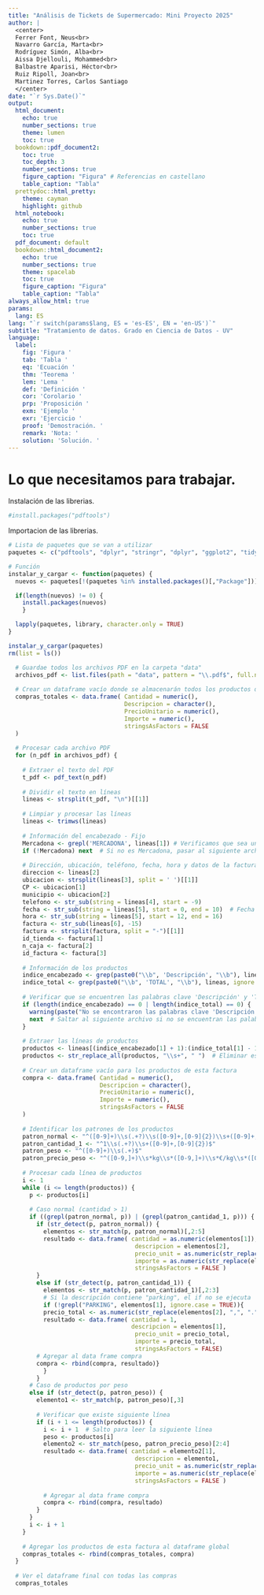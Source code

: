 ```yaml
---
title: "Análisis de Tickets de Supermercado: Mini Proyecto 2025"
author: |
  <center>
  Ferrer Font, Neus<br>
  Navarro García, Marta<br>
  Rodríguez Simón, Alba<br>
  Aissa Djellouli, Mohammed<br>
  Balbastre Aparisi, Héctor<br>
  Ruiz Ripoll, Joan<br>
  Martinez Torres, Carlos Santiago
  </center>
date: "`r Sys.Date()`"
output:
  html_document:
    echo: true
    number_sections: true
    theme: lumen
    toc: true
  bookdown::pdf_document2:
    toc: true
    toc_depth: 3
    number_sections: true
    figure_caption: "Figura" # Referencias en castellano
    table_caption: "Tabla"
  prettydoc::html_pretty:
    theme: cayman
    highlight: github
  html_notebook:
    echo: true
    number_sections: true
    toc: true
  pdf_document: default
  bookdown::html_document2:
    echo: true
    number_sections: true
    theme: spacelab
    toc: true
    figure_caption: "Figura"
    table_caption: "Tabla"
always_allow_html: true
params:
  lang: ES
lang: "`r switch(params$lang, ES = 'es-ES', EN = 'en-US')`"
subtitle: "Tratamiento de datos. Grado en Ciencia de Datos - UV"
language:
  label:
    fig: 'Figura '
    tab: 'Tabla '
    eq: 'Ecuación '
    thm: 'Teorema '
    lem: 'Lema '
    def: 'Definición '
    cor: 'Corolario '
    prp: 'Proposición '
    exm: 'Ejemplo '
    exr: 'Ejercicio '
    proof: 'Demostración. '
    remark: 'Nota: '
    solution: 'Solución. '
---
```

# Lo que necesitamos para trabajar. 

Instalación de las librerias.
```r
#install.packages("pdftools")
```

Importacion de las librerias. 
```r


# Lista de paquetes que se van a utilizar
paquetes <- c("pdftools", "dplyr", "stringr", "dplyr", "ggplot2", "tidyr", "stringr")

# Función 
instalar_y_cargar <- function(paquetes) {
  nuevos <- paquetes[!(paquetes %in% installed.packages()[,"Package"])]

  if(length(nuevos) != 0) {
    install.packages(nuevos)
    }

  lapply(paquetes, library, character.only = TRUE)
}

instalar_y_cargar(paquetes)
rm(list = ls())
```

```r
  # Guardae todos los archivos PDF en la carpeta "data"
  archivos_pdf <- list.files(path = "data", pattern = "\\.pdf$", full.names = TRUE)
  
  # Crear un dataframe vacío donde se almacenarán todos los productos de todos los tickets
  compras_totales <- data.frame( Cantidad = numeric(),
                                 Descripcion = character(),
                                 PrecioUnitario = numeric(),
                                 Importe = numeric(),
                                 stringsAsFactors = FALSE
  )
  
  # Procesar cada archivo PDF
  for (n_pdf in archivos_pdf) {
    
    # Extraer el texto del PDF
    t_pdf <- pdf_text(n_pdf)
    
    # Dividir el texto en líneas
    lineas <- strsplit(t_pdf, "\n")[[1]]
    
    # Limpiar y procesar las líneas
    lineas <- trimws(lineas)
    
    # Información del encabezado - Fijo
    Mercadona <- grepl('MERCADONA', lineas[1]) # Verificamos que sea una factura de Mercadona
    if (!Mercadona) next  # Si no es Mercadona, pasar al siguiente archivo
    
    # Dirección, ubicación, teléfono, fecha, hora y datos de la factura
    direccion <- lineas[2]
    ubicacion <- strsplit(lineas[3], split = ' ')[[1]] 
    CP <- ubicacion[1]
    municipio <- ubicacion[2]
    telefono <- str_sub(string = lineas[4], start = -9)
    fecha <- str_sub(string = lineas[5], start = 0, end = 10)  # Fecha (dd-mm-aaaa)
    hora <- str_sub(string = lineas[5], start = 12, end = 16)
    factura <- str_sub(lineas[6], -15)
    factura <- strsplit(factura, split = "-")[[1]]
    id_tienda <- factura[1]
    n_caja <- factura[2]
    id_factura <- factura[3]
    
    # Información de los productos
    indice_encabezado <- grep(paste0("\\b", 'Descripción', "\\b"), lineas, ignore.case = TRUE)
    indice_total <- grep(paste0("\\b", 'TOTAL', "\\b"), lineas, ignore.case = TRUE)
    
    # Verificar que se encuentren las palabras clave 'Descripción' y 'TOTAL'
    if (length(indice_encabezado) == 0 | length(indice_total) == 0) {
      warning(paste("No se encontraron las palabras clave 'Descripción' o 'TOTAL' en el archivo:", n_pdf))
      next  # Saltar al siguiente archivo si no se encuentran las palabras clave
    }
    
    # Extraer las líneas de productos
    productos <- lineas[(indice_encabezado[1] + 1):(indice_total[1] - 1)]
    productos <- str_replace_all(productos, "\\s+", " ")  # Eliminar espacios múltiples
    
    # Crear un dataframe vacío para los productos de esta factura
    compra <- data.frame( Cantidad = numeric(),
                          Descripcion = character(),
                          PrecioUnitario = numeric(),
                          Importe = numeric(),
                          stringsAsFactors = FALSE
    )
    
    # Identificar los patrones de los productos
    patron_normal <- "^([0-9]+)\\s(.+?)\\s([0-9]+,[0-9]{2})\\s+([0-9]+,[0-9]{2})$"
    patron_cantidad_1 <- "^1\\s(.+?)\\s+([0-9]+,[0-9]{2})$"
    patron_peso <- "^([0-9]+)\\s(.+)$"
    patron_precio_peso <- "^([0-9,]+)\\s*kg\\s*([0-9,]+)\\s*€/kg\\s*([0-9,]+)$"
  
    # Procesar cada línea de productos
    i <- 1
    while (i <= length(productos)) {
      p <- productos[i]
      
      # Caso normal (cantidad > 1)
      if ((grepl(patron_normal, p)) | (grepl(patron_cantidad_1, p))) {
        if (str_detect(p, patron_normal)) {
          elementos <- str_match(p, patron_normal)[,2:5]
          resultado <- data.frame( cantidad = as.numeric(elementos[1]),
                                    descripcion = elementos[2],
                                    precio_unit = as.numeric(str_replace(elementos[3], ",", ".")),
                                    importe = as.numeric(str_replace(elementos[4], ",", ".")),
                                    stringsAsFactors = FALSE )
        }
        else if (str_detect(p, patron_cantidad_1)) {
          elementos <- str_match(p, patron_cantidad_1)[,2:3]
          # Si la descripción contiene "parking", el if no se ejecuta
          if (!grepl("PARKING", elementos[1], ignore.case = TRUE)){  
          precio_total <- as.numeric(str_replace(elementos[2], ",", "."))
          resultado <- data.frame( cantidad = 1,
                                   descripcion = elementos[1],
                                    precio_unit = precio_total,
                                    importe = precio_total,
                                    stringsAsFactors = FALSE)
        # Agregar al data frame compra
        compra <- rbind(compra, resultado)}
          }
        }
      # Caso de productos por peso
      else if (str_detect(p, patron_peso)) {
        elemento1 <- str_match(p, patron_peso)[,3]
        
        # Verificar que existe siguiente línea
        if (i + 1 <= length(productos)) {
          i <- i + 1  # Salto para leer la siguiente línea
          peso <- productos[i]
          elemento2 <- str_match(peso, patron_precio_peso)[2:4]
          resultado <- data.frame( cantidad = elemento2[1],
                                    descripcion = elemento1,
                                    precio_unit = as.numeric(str_replace(elemento2[2], ",", ".")),
                                    importe = as.numeric(str_replace(elemento2[3], ",", ".")),
                                    stringsAsFactors = FALSE )
          
          # Agregar al data frame compra
          compra <- rbind(compra, resultado)
        }
      }
      i <- i + 1
    }
    
    # Agregar los productos de esta factura al dataframe global
    compras_totales <- rbind(compras_totales, compra)
  }
  
  # Ver el dataframe final con todas las compras
  compras_totales
  
```